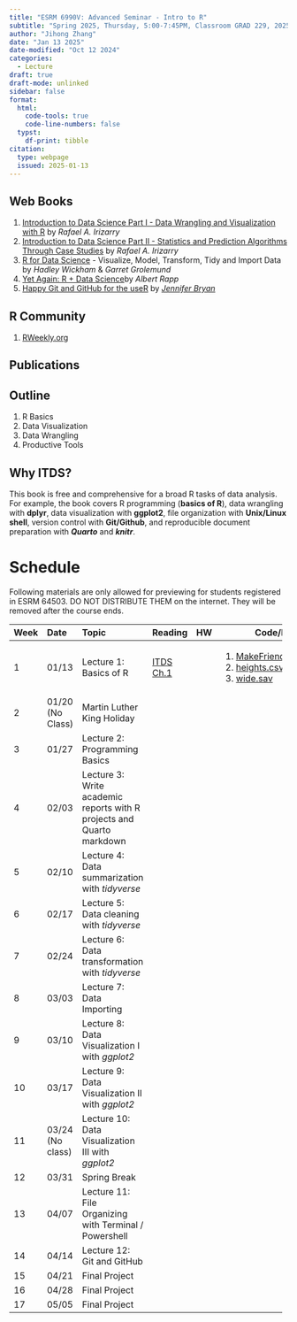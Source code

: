 ```yaml
---
title: "ESRM 6990V: Advanced Seminar - Intro to R"
subtitle: "Spring 2025, Thursday, 5:00-7:45PM, Classroom GRAD 229, 2025/01/13 - 2025/05/01"
author: "Jihong Zhang"
date: "Jan 13 2025" 
date-modified: "Oct 12 2024"
categories:
  - Lecture
draft: true
draft-mode: unlinked
sidebar: false
format: 
  html:
    code-tools: true
    code-line-numbers: false
  typst: 
    df-print: tibble
citation:
  type: webpage
  issued: 2025-01-13
---
```


::: panel-tabset
## Web Books

1.  [Introduction to Data Science Part I - Data Wrangling and Visualization with R](https://rafalab.dfci.harvard.edu/dsbook-part-1/) by *Rafael A. Irizarry*
2.  [Introduction to Data Science Part II - Statistics and Prediction Algorithms Through Case Studies](http://rafalab.dfci.harvard.edu/dsbook-part-2/) by *Rafael A. Irizarry*
3.  [R for Data Science](https://r4ds.had.co.nz/) - Visualize, Model, Transform, Tidy and Import Data by *Hadley Wickham* & *Garret Grolemund*
4.  [Yet Again: R + Data Science](https://yards.albert-rapp.de/)by *Albert Rapp*
5.  [Happy Git and GitHub for the useR](https://happygitwithr.com/) by [*Jennifer Bryan*](https://github.com/jennybc/happy-git-with-r)

## R Community

1.  [RWeekly.org](https://rweekly.org/)

## Publications
:::

## Outline

1.  R Basics
2.  Data Visualization
3.  Data Wrangling
4.  Productive Tools

## Why ITDS?

This book is free and comprehensive for a broad R tasks of data analysis. For example, the book covers R programming (**basics of R**), data wrangling with **dplyr**, data visualization with **ggplot2**, file organization with **Unix/Linux shell**, version control with **Git/Github**, and reproducible document preparation with ***Quarto*** and ***knitr***.

# Schedule

Following materials are only allowed for previewing for students registered in ESRM 64503. DO NOT DISTRIBUTE THEM on the internet. They will be removed after the course ends.

+--------+------------------+-----------------------------------------------------------------------+------------------------------------------------------------------------------------+----+------------------------------------------------------------+
| Week   | Date             | Topic                                                                 | Reading                                                                            | HW | Code/Data                                                  |
+:=======+:=================+:======================================================================+:===================================================================================+:===+============================================================+
| 1      | 01/13            | Lecture 1: Basics of R                                                | [ITDS Ch.1](https://rafalab.dfci.harvard.edu/dsbook-part-1/R/getting-started.html) |    | 1.  [MakeFriendsWithR.qmd](Lecture01/MakeFriendsWithR.qmd) |
|        |                  |                                                                       |                                                                                    |    | 2.  [heights.csv](Lecture01/data/heights.csv)              |
|        |                  |                                                                       |                                                                                    |    | 3.  [wide.sav](Lecture01/data/wide.sav)                    |
+--------+------------------+-----------------------------------------------------------------------+------------------------------------------------------------------------------------+----+------------------------------------------------------------+
| 2      | 01/20 (No Class) | Martin Luther King Holiday                                            |                                                                                    |    |                                                            |
+--------+------------------+-----------------------------------------------------------------------+------------------------------------------------------------------------------------+----+------------------------------------------------------------+
| 3      | 01/27            | Lecture 2: Programming Basics                                         |                                                                                    |    |                                                            |
+--------+------------------+-----------------------------------------------------------------------+------------------------------------------------------------------------------------+----+------------------------------------------------------------+
| 4      | 02/03            | Lecture 3: Write academic reports with R projects and Quarto markdown |                                                                                    |    |                                                            |
+--------+------------------+-----------------------------------------------------------------------+------------------------------------------------------------------------------------+----+------------------------------------------------------------+
| 5      | 02/10            | Lecture 4: Data summarization with *tidyverse*                        |                                                                                    |    |                                                            |
+--------+------------------+-----------------------------------------------------------------------+------------------------------------------------------------------------------------+----+------------------------------------------------------------+
| 6      | 02/17            | Lecture 5: Data cleaning with *tidyverse*                             |                                                                                    |    |                                                            |
+--------+------------------+-----------------------------------------------------------------------+------------------------------------------------------------------------------------+----+------------------------------------------------------------+
| 7      | 02/24            | Lecture 6: Data transformation with *tidyverse*                       |                                                                                    |    |                                                            |
+--------+------------------+-----------------------------------------------------------------------+------------------------------------------------------------------------------------+----+------------------------------------------------------------+
| 8      | 03/03            | Lecture 7: Data Importing                                             |                                                                                    |    |                                                            |
+--------+------------------+-----------------------------------------------------------------------+------------------------------------------------------------------------------------+----+------------------------------------------------------------+
| 9      | 03/10            | Lecture 8: Data Visualization I with *ggplot2*                        |                                                                                    |    |                                                            |
+--------+------------------+-----------------------------------------------------------------------+------------------------------------------------------------------------------------+----+------------------------------------------------------------+
| 10     | 03/17            | Lecture 9: Data Visualization II with *ggplot2*                       |                                                                                    |    |                                                            |
+--------+------------------+-----------------------------------------------------------------------+------------------------------------------------------------------------------------+----+------------------------------------------------------------+
| 11     | 03/24 (No class) | Lecture 10: Data Visualization III with *ggplot2*                     |                                                                                    |    |                                                            |
+--------+------------------+-----------------------------------------------------------------------+------------------------------------------------------------------------------------+----+------------------------------------------------------------+
| 12     | 03/31            | Spring Break                                                          |                                                                                    |    |                                                            |
+--------+------------------+-----------------------------------------------------------------------+------------------------------------------------------------------------------------+----+------------------------------------------------------------+
| 13     | 04/07            | Lecture 11: File Organizing with Terminal / Powershell                |                                                                                    |    |                                                            |
+--------+------------------+-----------------------------------------------------------------------+------------------------------------------------------------------------------------+----+------------------------------------------------------------+
| 14     | 04/14            | Lecture 12: Git and GitHub                                            |                                                                                    |    |                                                            |
+--------+------------------+-----------------------------------------------------------------------+------------------------------------------------------------------------------------+----+------------------------------------------------------------+
| 15     | 04/21            | Final Project                                                         |                                                                                    |    |                                                            |
+--------+------------------+-----------------------------------------------------------------------+------------------------------------------------------------------------------------+----+------------------------------------------------------------+
| 16     | 04/28            | Final Project                                                         |                                                                                    |    |                                                            |
+--------+------------------+-----------------------------------------------------------------------+------------------------------------------------------------------------------------+----+------------------------------------------------------------+
| 17     | 05/05            | Final Project                                                         |                                                                                    |    |                                                            |
+--------+------------------+-----------------------------------------------------------------------+------------------------------------------------------------------------------------+----+------------------------------------------------------------+
